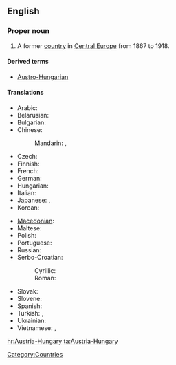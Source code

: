 ==English==
{{wikipedia}}

===Proper noun===
{{en-proper-noun}}

# A former [[country]] in [[Central Europe]] from 1867 to 1918.

====Derived terms====
* [[Austro-Hungarian]]

====Translations====
{{trans-top|formal country in Central Europe}}
* Arabic: {{t|ar|النمسا والمجر|tr=al-nímsaa wa-l-májar|sc=Arab}}
* Belarusian: {{t|be|Аўстра-Венгрыя|f|tr=Áŭstro-Vénhryja|sc=Cyrl}}
* Bulgarian: {{t|bg|Австро-Унгария|f|tr=Ávstro-Ungárija|sc=Cyrl}}
* Chinese:
*: Mandarin: {{t|zh|奧匈帝國|sc=Hani}}, {{t|zh|奥匈帝国|tr=Ào-Xiōng dìguó|sc=Hani}}
* Czech: {{t|cs|Rakousko-Uhersko|n}}
* Finnish: {{t|fi|Itävalta-Unkari}}
* French: {{t|fr|Autriche-Hongrie|f}}
* German: {{t|de|Österreich-Ungarn|n}}
* Hungarian: {{t|hu|Ausztria-Magyarország}}
* Italian: {{t|it|Austria-Ungheria|f}}
* Japanese: {{t-|ja|オーストリア＝ハンガリー帝国|tr=Ōsutoria-Hangarī teikoku|sc=Jpan}}, {{t|ja|オーストリア＝ハンガリー|tr=Ōsutoria-Hangarī|sc=Jpan}}
* Korean: {{t|ko|오스트리아-헝가리|tr=Oseuteuria-Heonggari|sc=Kore}}
{{trans-mid}}
* [[Macedonian]]: {{t|mk|Австро-Унгарија|f|tr=Ávstro-Ungárija|sc=Cyrl}}
* Maltese: {{t|mt|Awstrija-Ungerija|xs=Maltese}}
* Polish: {{t+|pl|Austro-Węgry|p}}
* Portuguese: {{t|pt|Áustria-Hungria|f}}
* Russian: {{t|ru|Австро-Венгрия|f|tr=Ávstro-Véngrija|sc=Cyrl}}
* Serbo-Croatian:
*: Cyrillic: {{t|sh|Аустро-Угарска|f}}
*: Roman: {{t|sh|Austro-Ugarska|f}}
* Slovak: {{t|sk|Rakúsko-Uhorsko|n}}
* Slovene: {{t|sl|Avstro-Ogrska|f}}
* Spanish: {{t|es|Austria-Hungría|f}}
* Turkish: {{t|tr|Avusurya-Macaristan}},  {{t|tr|Avustuya-Macaristan İmparatorluğu}}
* Ukrainian: {{t|uk|Австро-Угорщина|f|tr=Ávstro-Uhórščyna|sc=Cyrl}}
* Vietnamese: {{t|vi|Đế quốc Áo-Hung}}, {{t|vi|帝國奧匈}}
{{trans-bottom}}

[[Category:Countries]]

[[hr:Austria-Hungary]]
[[ta:Austria-Hungary]]